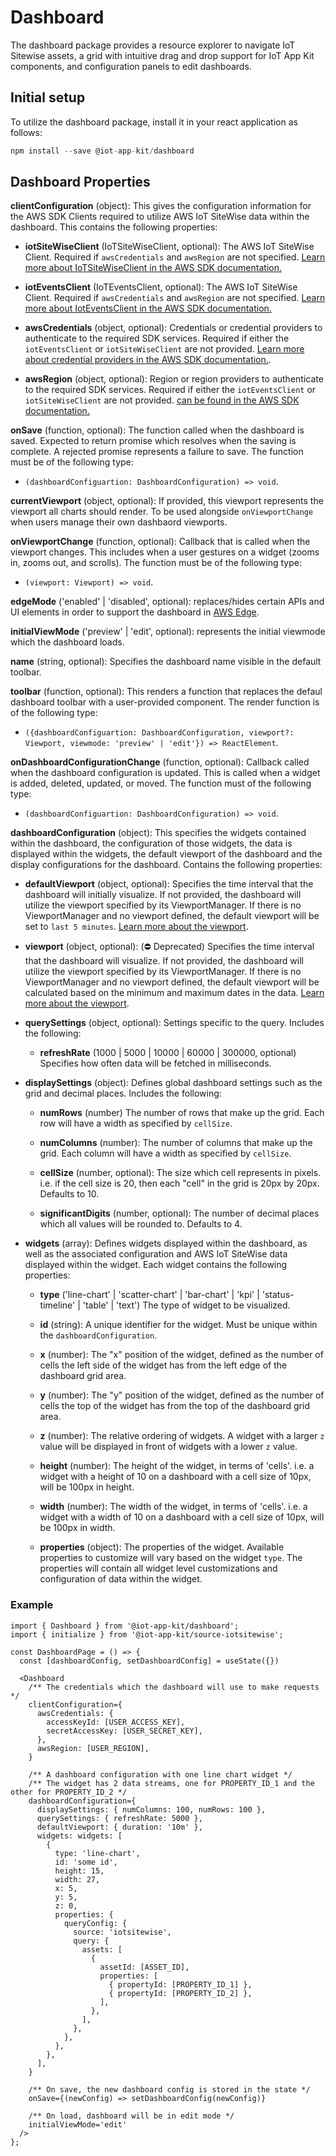 
<Meta title="Components/Dashboard" />

# Dashboard

The dashboard package provides a resource explorer to navigate IoT Sitewise assets, a grid with intuitive drag and drop support for IoT App Kit components, and configuration panels to edit dashboards.

## Initial setup

To utilize the dashboard package, install it in your react application as follows:

```js
npm install --save @iot-app-kit/dashboard
```

## Dashboard Properties

**clientConfiguration** (object): This gives the configuration information for the AWS SDK Clients required to utilize AWS IoT SiteWise data within the dashboard. This contains the following properties:

- **iotSiteWiseClient** (IoTSiteWiseClient, optional): The AWS IoT SiteWise Client. Required if `awsCredentials` and `awsRegion` are not specified. [Learn more about IoTSiteWiseClient in the AWS SDK documentation.](https://docs.aws.amazon.com/AWSJavaScriptSDK/v3/latest/clients/client-iotsitewise/) 

- **iotEventsClient** (IoTEventsClient, optional): The AWS IoT SiteWise Client. Required if `awsCredentials` and `awsRegion` are not specified. [Learn more about IotEventsClient in the AWS SDK documentation.](https://docs.aws.amazon.com/AWSJavaScriptSDK/v3/latest/clients/client-iot-events/)

- **awsCredentials** (object, optional): Credentials or credential providers to authenticate to the required SDK services. Required if either the `iotEventsClient` or `iotSiteWiseClient` are not provided. [Learn more about credential providers in the AWS SDK documentation.](https://docs.aws.amazon.com/AWSJavaScriptSDK/v3/latest/modules/_aws_sdk_credential_providers.html).

- **awsRegion** (object, optional): Region or region providers to authenticate to the required SDK services. Required if either the `iotEventsClient` or `iotSiteWiseClient` are not provided. [can be found in the AWS SDK documentation.](https://docs.aws.amazon.com/AWSJavaScriptSDK/v3/latest/index.html)

**onSave** (function, optional): The function called when the dashboard is saved. Expected to return promise which resolves when the saving is complete. A rejected promise represents a failure to save. The function must be of the following type:
- `(dashboardConfiguartion: DashboardConfiguration) => void`.

**currentViewport** (object, optional): If provided, this viewport represents the viewport all charts should render. To be used alongside `onViewportChange` when users manage their own dashbaord viewports. 

**onViewportChange** (function, optional): Callback that is called when the viewport changes. This includes when a user gestures on a widget (zooms in, zooms out, and scrolls). The function must be of the following type:
- `(viewport: Viewport) => void`.

**edgeMode** ('enabled' | 'disabled', optional): replaces/hides certain APIs and UI elements in order to support the dashboard in [AWS Edge](https://aws.amazon.com/edge/). 

**initialViewMode** ('preview' | 'edit', optional): represents the initial viewmode which the dashboard loads.

**name** (string, optional): Specifies the dashboard name visible in the default toolbar.

**toolbar** (function, optional): This renders a function that replaces the defaul dashboard toolbar with a user-provided component. The render function is of the following type:
- `({dashboardConfiguartion: DashboardConfiguration, viewport?: Viewport, viewmode: 'preview' | 'edit'}) => ReactElement`.

**onDashboardConfigurationChange** (function, optional): Callback called when the dashboard configuration is updated. This is called when a widget is added, deleted, updated, or moved. 
The function must of the following type:
- `(dashboardConfiguartion: DashboardConfiguration) => void`.

**dashboardConfiguration** (object): This specifies the widgets contained within the dashboard, the configuration of those widgets, the data is displayed within the widgets, the default viewport of the dashboard
and the display configurations for the dashboard. Contains the following properties:

- **defaultViewport** (object, optional): Specifies the time interval that the dashboard will initially visualize. If not provided, the dashboard will utilize the viewport specified by its ViewportManager. If there is no ViewportManager and no viewport defined, the default viewport will be set to `last 5 minutes`. [Learn more about the viewport](/docs/core-viewport--docs).

- **viewport** (object, optional): (⛔️ Deprecated) Specifies the time interval that the dashboard will visualize. If not provided, the dashboard will utilize the viewport specified by its ViewportManager. If there is no ViewportManager and no viewport defined, the default viewport will be calculated based on the minimum and maximum dates in the data. [Learn more about the viewport](/docs/core-viewport--docs).

- **querySettings** (object, optional): Settings specific to the query. Includes the following:
  - **refreshRate** (1000 | 5000 | 10000 | 60000 | 300000, optional) Specifies how often data will be fetched in milliseconds.

- **displaySettings** (object): Defines global dashboard settings such as the grid and decimal places. Includes the following:
  - **numRows** (number) The number of rows that make up the grid. Each row will have a width as specified by `cellSize`.

  - **numColumns** (number): The number of columns that make up the grid. Each column will have a width as specified by `cellSize`.

  - **cellSize** (number, optional): The size which cell represents in pixels. i.e. if the cell size is 20, then each "cell" in the grid is 20px by 20px. Defaults to 10.

  - **significantDigits** (number, optional): The number of decimal places which all values will be rounded to. Defaults to 4.

- **widgets** (array): Defines widgets displayed within the dashboard, as well as the associated configuration and AWS IoT SiteWise data displayed within the widget. Each widget contains the following properties:
  - **type** ('line-chart' | 'scatter-chart' | 'bar-chart' | 'kpi' | 'status-timeline' | 'table' | 'text') The type of widget to be visualized.

  - **id** (string): A unique identifier for the widget. Must be unique within the `dashboardConfiguration`.

  - **x** (number): The "x" position of the widget, defined as the number of cells the left side of the widget has from the left edge of the dashboard grid area.

  - **y** (number): The "y" position of the widget, defined as the number of cells the top of the widget has from the top of the dashboard grid area.

  - **z** (number): The relative ordering of widgets. A widget with a larger `z` value will be displayed in front of widgets with a lower `z` value.

  - **height** (number): The height of the widget, in terms of 'cells'. i.e. a widget with a height of 10 on a dashboard with a cell size of 10px, will be 100px in height.

  - **width** (number): The width of the widget, in terms of 'cells'. i.e. a widget with a width of 10 on a dashboard with a cell size of 10px, will be 100px in width.

  - **properties** (object): The properties of the widget. Available properties to customize will vary based on the widget `type`. The properties will contain all widget level customizations
    and configuration of data within the widget.


### Example

```
import { Dashboard } from '@iot-app-kit/dashboard';
import { initialize } from '@iot-app-kit/source-iotsitewise';

const DashboardPage = () => {
  const [dashboardConfig, setDashboardConfig] = useState({})

  <Dashboard
    /** The credentials which the dashboard will use to make requests */
    clientConfiguration={
      awsCredentials: {
        accessKeyId: [USER_ACCESS_KEY],
        secretAccessKey: [USER_SECRET_KEY],
      },
      awsRegion: [USER_REGION],
    }

    /** A dashboard configuration with one line chart widget */
    /** The widget has 2 data streams, one for PROPERTY_ID_1 and the other for PROPERTY_ID_2 */
    dashboardConfiguration={
      displaySettings: { numColumns: 100, numRows: 100 },
      querySettings: { refreshRate: 5000 },
      defaultViewport: { duration: '10m' },
      widgets: widgets: [
        {
          type: 'line-chart',
          id: 'some id',
          height: 15,
          width: 27,
          x: 5,
          y: 5,
          z: 0,
          properties: {
            queryConfig: {
              source: 'iotsitewise',
              query: {
                assets: [
                  {
                    assetId: [ASSET_ID],
                    properties: [
                      { propertyId: [PROPERTY_ID_1] },
                      { propertyId: [PROPERTY_ID_2] },
                    ],
                  },
                ],
              },
            },
          },
        },
      ],
    }

    /** On save, the new dashboard config is stored in the state */
    onSave={(newConfig) => setDashboardConfig(newConfig)}

    /** On load, dashboard will be in edit mode */
    initialViewMode='edit'
  /> 
};

```